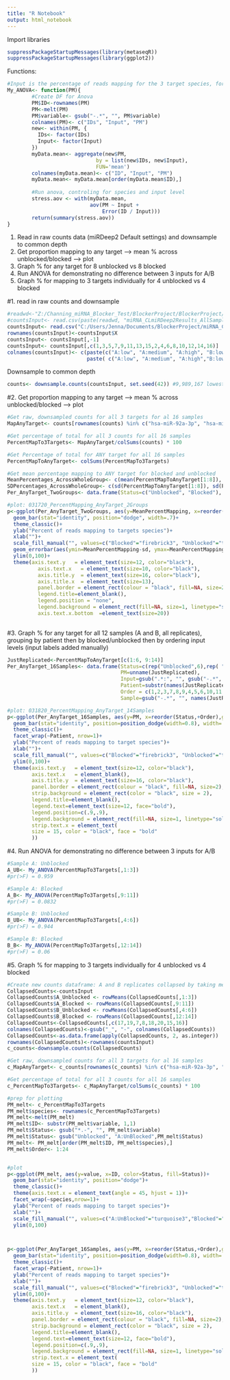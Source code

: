 ---
title: "R Notebook"
output: html_notebook
---

Import libraries
```{r}
suppressPackageStartupMessages(library(metaseqR))
suppressPackageStartupMessages(library(ggplot2))
```

Functions:
```{r}
#Input is the percentage of reads mapping for the 3 target species, for 1 patient, for all 3 inputs, either blocked or unblocked. species ids are in the rows. each column is an input level.
My_ANOVA<- function(PM){
        #Create DF for Anova
        PM$ID<-rownames(PM)
        PM<-melt(PM)
        PM$variable<- gsub("-.*", "", PM$variable)
        colnames(PM)<- c("IDs", "Input", "PM")
        new<- within(PM, {
          IDs<- factor(IDs)
          Input<- factor(Input)
        })
        myData.mean<- aggregate(new$PM,
                             by = list(new$IDs, new$Input),
                             FUN='mean')
        colnames(myData.mean)<- c("ID", "Input", "PM")
        myData.mean<- myData.mean[order(myData.mean$ID),]
        
        #Run anova, controling for species and input level
        stress.aov <- with(myData.mean,
                           aov(PM ~ Input +
                               Error(ID / Input)))
        return(summary(stress.aov))
}
```


1. Read in raw counts data (miRDeep2 Default settings) and downsample to common depth
2. Get proportion mapping to any target --> mean % across unblocked/blocked --> plot
3. Graph % for any target for 8 unblocked vs 8 blocked
4. Run ANOVA for demonstrating no difference between 3 inputs for A/B
5. Graph % for mapping to 3 targets individually for 4 unblocked vs 4 blocked


#1. read in raw counts and downsample
```{r}
#readwd<-"Z:/Channing_miRNA_Blocker_Test/BlockerProject/BlockerProject/RawData/"
#countsInput<- read.csv(paste(readwd, "miRNA_CLmiRDeep2Results_AllSamples_DefaultmiRDeep2Settings.csv", sep=""))
countsInput<- read.csv("C:/Users/Jenna/Documents/BlockerProject/miRNA_CLmiRDeep2Results_AllSamples_DefaultmiRDeep2Settings.csv")
rownames(countsInput)<-countsInput$X
countsInput<- countsInput[,-1]
countsInput<- countsInput[,c(1,3,5,7,9,11,13,15,2,4,6,8,10,12,14,16)]
colnames(countsInput)<- c(paste(c("A:low", "A:medium", "A:high", "B:low", "B:medium", "B:high", "C", "D"), "-Unblocked",sep=""),
                          paste( c("A:low", "A:medium", "A:high","B:low", "B:medium", "B:high", "C", "D"), "-Blocked",sep="" ))
```

Downsample to common depth
```{r}
counts<- downsample.counts(countsInput, set.seed(42)) #9,989,167 lowest B.570.0
```


#2. Get proportion mapping to any target --> mean % across unblocked/blocked --> plot
```{r}
#Get raw, downsampled counts for all 3 targets for al 16 samples
MapAnyTarget<- counts[rownames(counts) %in% c("hsa-miR-92a-3p", "hsa-miR-451a", "hsa-miR-486-5p"),]

#Get percentage of total for all 3 counts for all 16 samples 
PercentMapTo3Targets<- MapAnyTarget/colSums(counts) * 100

#Get Percentage of total for ANY target for all 16 samples
PercentMapToAnyTarget<- colSums(PercentMapTo3Targets)

#Get mean percentage mapping to ANY target for blocked and unblocked
MeanPercentages_AcrossWholeGroup<- c(mean(PercentMapToAnyTarget[1:8]), mean(PercentMapToAnyTarget[9:16]))
SDPercentages_AcrossWholeGroup<- c(sd(PercentMapToAnyTarget[1:8]), sd(PercentMapToAnyTarget[9:16]))
Per_AnyTarget_TwoGroups<- data.frame(Status=c("Unblocked", "Blocked"), MeanPercentMapping=MeanPercentages_AcrossWholeGroup, sd=SDPercentages_AcrossWholeGroup)

#plot: 031720_PercentMapping_AnyTarget_2Groups
p<-ggplot(Per_AnyTarget_TwoGroups, aes(y=MeanPercentMapping, x=reorder(Status, - MeanPercentMapping),fill=Status))+
  geom_bar(stat="identity", position="dodge", width=.7)+ 
  theme_classic()+
  ylab("Percent of reads mapping to targets species")+
  xlab("")+
  scale_fill_manual("", values=c("Blocked"="firebrick3", "Unblocked"="turquoise3"))+
  geom_errorbar(aes(ymin=MeanPercentMapping-sd, ymax=MeanPercentMapping+sd), width=.1, position=position_dodge(.9),color="black")+
  ylim(0,100)+
  theme(axis.text.y   = element_text(size=12, color="black"),
          axis.text.x   = element_text(size=10, color="black"),
          axis.title.y  = element_text(size=16, color="black"),
          axis.title.x  = element_text(size=13),
          panel.border = element_rect(colour = "black", fill=NA, size=2),
          legend.title=element_blank(),
          legend.position = "none",
          legend.background = element_rect(fill=NA, size=1, linetype="solid", color="black"),
          axis.text.x.bottom  =element_text(size=20))
 
```

#3. Graph % for any target for all 12 samples (A and B, all replicates), grouping by patient then by blocked/unblocked then by ordering input levels (input labels added manually)
```{r}
JustReplicated<-PercentMapToAnyTarget[c(1:6, 9:14)]
Per_AnyTarget_16Samples<- data.frame(Status=c(rep("Unblocked",6),rep( "Blocked",6)), 
                                     PM=unname(JustReplicated),
                                     Input=gsub(".*:", "", gsub("-.*", "", names(JustReplicated))),
                                     Patient=substr(names(JustReplicated), 1,1),
                                     Order = c(1,2,3,7,8,9,4,5,6,10,11,12),
                                     Sample=gsub("-.*", "", names(JustReplicated)))

#plot: 031820_PercentMapping_AnyTarget_14Samples
p<-ggplot(Per_AnyTarget_16Samples, aes(y=PM, x=reorder(Status,+Order),group= Input,fill=Status))+
  geom_bar(stat="identity", position=position_dodge(width=0.8), width=.7)+ 
  theme_classic()+
  facet_wrap(~Patient, nrow=1)+
  ylab("Percent of reads mapping to target species")+
  xlab("")+
  scale_fill_manual("", values=c("Blocked"="firebrick3", "Unblocked"="turquoise3"))+
  ylim(0,100)+
  theme(axis.text.y   = element_text(size=12, color="black"),
        axis.text.x   = element_blank(),
        axis.title.y  = element_text(size=16, color="black"),
        panel.border = element_rect(colour = "black", fill=NA, size=2),
        strip.background = element_rect(color = "black", size = 2),
        legend.title=element_blank(),
        legend.text=element_text(size=12, face="bold"),
        legend.position=c(.9,.9),
        legend.background = element_rect(fill=NA, size=1, linetype="solid", color="black"),
        strip.text.x = element_text(
        size = 15, color = "black", face = "bold"
        ))

```


#4. Run ANOVA for demonstrating no difference between 3 inputs for A/B
```{r}
#Sample A: Unblocked
A_UB<- My_ANOVA(PercentMapTo3Targets[,1:3])
#pr(>F) = 0.959

#Sample A: Blocked
A_B<- My_ANOVA(PercentMapTo3Targets[,9:11])
#pr(>F) = 0.0832

#Sample B: Unblocked
B_UB<- My_ANOVA(PercentMapTo3Targets[,4:6])
#pr(>F) = 0.944

#Sample B: Blocked
B_B<- My_ANOVA(PercentMapTo3Targets[,12:14])
#pr(>F) = 0.06
```


#5. Graph % for mapping to 3 targets individually for 4 unblocked vs 4 blocked


```{r}
#Create new counts dataframe: A and B replicates collapsed by taking mean. Then downsample.
CollapsedCounts<-countsInput
CollapsedCounts$A_Unblocked <- rowMeans(CollapsedCounts[,1:3])
CollapsedCounts$A_Blocked <- rowMeans(CollapsedCounts[,9:11])
CollapsedCounts$B_Unblocked <- rowMeans(CollapsedCounts[,4:6])
CollapsedCounts$B_Blocked <- rowMeans(CollapsedCounts[,12:14])
CollapsedCounts<-CollapsedCounts[,c(17,19,7,8,18,20,15,16)]
colnames(CollapsedCounts)<-gsub("_", "-", colnames(CollapsedCounts))
CollapsedCounts<-as.data.frame(apply(CollapsedCounts, 2, as.integer))
rownames(CollapsedCounts)<-rownames(countsInput)
c_counts<-downsample.counts(CollapsedCounts)

#Get raw, downsampled counts for all 3 targets for al 16 samples
c_MapAnyTarget<- c_counts[rownames(c_counts) %in% c("hsa-miR-92a-3p", "hsa-miR-451a", "hsa-miR-486-5p"),]

#Get percentage of total for all 3 counts for all 16 samples 
c_PercentMapTo3Targets<- c_MapAnyTarget/colSums(c_counts) * 100

#prep for plotting
PM_melt<- c_PercentMapTo3Targets
PM_melt$species<- rownames(c_PercentMapTo3Targets)
PM_melt<-melt(PM_melt)
PM_melt$ID<- substr(PM_melt$variable, 1,1)
PM_melt$Status<- gsub("*.-", "", PM_melt$variable)
PM_melt$Status<- gsub("Unblocked", "A:UnBlocked",PM_melt$Status)
PM_melt<- PM_melt[order(PM_melt$ID, PM_melt$species),]
PM_melt$Order<- 1:24


#plot
p<-ggplot(PM_melt, aes(y=value, x=ID, color=Status, fill=Status))+
  geom_bar(stat="identity", position="dodge")+ 
  theme_classic()+
  theme(axis.text.x = element_text(angle = 45, hjust = 1))+
  facet_wrap(~species,nrow=1)+
  ylab("Percent of reads mapping to target species")+
  xlab("")+
  scale_fill_manual("", values=c("A:UnBlocked"="turquoise3","Blocked"="firebrick3"))+
  ylim(0,100)



p<-ggplot(Per_AnyTarget_16Samples, aes(y=PM, x=reorder(Status,+Order),group= Input,fill=Status))+
  geom_bar(stat="identity", position=position_dodge(width=0.8), width=.7)+ 
  theme_classic()+
  facet_wrap(~Patient, nrow=1)+
  ylab("Percent of reads mapping to target species")+
  xlab("")+
  scale_fill_manual("", values=c("Blocked"="firebrick3", "Unblocked"="turquoise3"))+
  ylim(0,100)+
  theme(axis.text.y   = element_text(size=12, color="black"),
        axis.text.x   = element_blank(),
        axis.title.y  = element_text(size=16, color="black"),
        panel.border = element_rect(colour = "black", fill=NA, size=2),
        strip.background = element_rect(color = "black", size = 2),
        legend.title=element_blank(),
        legend.text=element_text(size=12, face="bold"),
        legend.position=c(.9,.9),
        legend.background = element_rect(fill=NA, size=1, linetype="solid", color="black"),
        strip.text.x = element_text(
        size = 15, color = "black", face = "bold"
        ))

```





